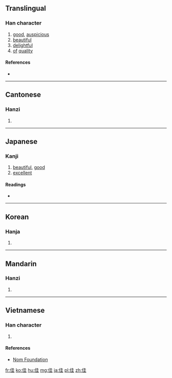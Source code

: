 {{also|隹}}
==Translingual==

===Han character===
{{Han char|rn=9|rad=人|as=06|sn=8|four=2421<sub>4</sub>|canj=人土土 (OGG)|ids=⿰[[亻]][[圭]]}}

# [[good]], [[auspicious]]
# [[beautiful]]
# [[delightful]]
# [[of]] [[quality]]

====References====
* {{Han ref|kx=0100.180|dkj=00557|dj=0212.130|hdz=10143.160|uh=4F73|ud=20339|bh=A8CE|bd=43214}}

----

==Cantonese==

===Hanzi===
{{yue-hanzi|jyut=gaai1|y=gaai1}}

# {{defn|lang=yue|sort=人06}}

----

==Japanese==

===Kanji===
{{ja-kanji|grade=c|rs=人06}}
# [[beautiful]], [[good]]
# [[excellent]]

====Readings====
* {{ja-readings|goon=[[け]] (ke)|kanon=[[かい]] (kai)|kanyoon=[[か]] (ka), [[けい]] (kei)|kun=[[よい]] (yoi)}}

----

==Korean==

===Hanja===
{{ko-hanja|hangeul=[[가]], [[개]]|rv=ga, gae|mr=ka, kae}}

# {{defn|lang=ko|sort=人06}}

----

==Mandarin==

===Hanzi===
{{cmn-hanzi|pin=[[jiā]] ([[jia1]])|wg=chia<sup>1</sup>}}

# {{defn|lang=cmn|sort=人06}}

----

==Vietnamese==

===Han character===
{{vi-hantu|[[giai]], [[trai]], [[dai]], [[lai]]|rs=人06}}

# {{defn|lang=vi|sort=人06}}

====References====
*[http://nomfoundation.org/common/nom_details.php?codepoint=4f73 Nom Foundation]

[[fr:佳]]
[[ko:佳]]
[[hu:佳]]
[[mg:佳]]
[[ja:佳]]
[[pl:佳]]
[[zh:佳]]